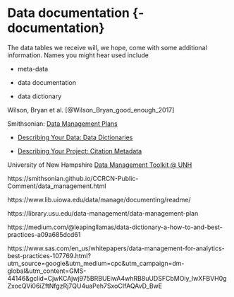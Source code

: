 # Data documentation {-documentation}

The data tables we receive will, we hope, come with some additional information. Names you might hear used include

* meta-data

* data documentation

* data dictionary

Wilson, Bryan et al. [@Wilson_Bryan_good_enough_2017]

Smithsonian: [Data Management Plans](https://library.si.edu/research/data-management-plans)

* [Describing Your Data: Data Dictionaries](https://library.si.edu/sites/default/files/tutorial/pdf/datadictionaries20180226.pdf)

* [Describing Your Project: Citation Metadata](https://library.si.edu/sites/default/files/tutorial/pdf/citationmetadata20180226.pdf)

University of New Hampshire [Data Management Toolkit @ UNH](https://libraryguides.unh.edu/datamanagement/metadata)

https://smithsonian.github.io/CCRCN-Public-Comment/data_management.html

https://www.lib.uiowa.edu/data/manage/documenting/readme/

https://library.usu.edu/data-management/data-management-plan

https://medium.com/@leapingllamas/data-dictionary-a-how-to-and-best-practices-a09a685dcd61

https://www.sas.com/en_us/whitepapers/data-management-for-analytics-best-practices-107769.html?utm_source=google&utm_medium=cpc&utm_campaign=dm-global&utm_content=GMS-44146&gclid=CjwKCAjwj975BRBUEiwA4whRB8uUDSFCbMOiy_lwXFBVH0gZxocQVi06iZftNfgzRj7QU4uaPeh7SxoCIfAQAvD_BwE

